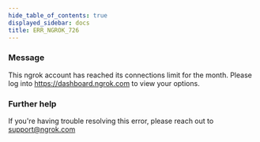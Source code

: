 ```yaml
---
hide_table_of_contents: true
displayed_sidebar: docs
title: ERR_NGROK_726
---
```


### Message

This ngrok account has reached its connections limit for the month. Please log into https://dashboard.ngrok.com to view your options.

### Further help

If you're having trouble resolving this error, please reach out to [support@ngrok.com](mailto:support@ngrok.com?subject=Help%20with%20ERR_NGROK_726)
